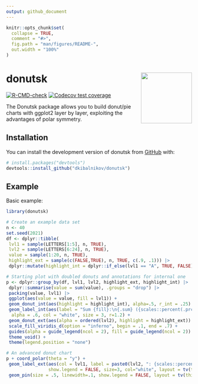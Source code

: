 ```yaml
---
output: github_document
---
```


<!-- README.md is generated from README.Rmd. Please edit that file -->

```r
knitr::opts_chunk$set(
  collapse = TRUE,
  comment = "#>",
  fig.path = "man/figures/README-",
  out.width = "100%"
)
```

# donutsk <img src="man/figures/donutsk_logo.png" align="right" height="138" /></a>

<!-- badges: start -->

[![R-CMD-check](https://github.com/dkibalnikov/donutsk/actions/workflows/R-CMD-check.yaml/badge.svg)](https://github.com/dkibalnikov/donutsk/actions/workflows/R-CMD-check.yaml)
[![Codecov test coverage](https://codecov.io/gh/dkibalnikov/donutsk/branch/main/graph/badge.svg)](https://app.codecov.io/gh/dkibalnikov/donutsk?branch=main)
<!-- badges: end -->

The Donutsk package allows you to build donut/pie charts with ggplot2 layer by layer, exploiting the advantages of polar symmetry.

## Installation

You can install the development version of donutsk from [GitHub](https://github.com/) with:

``` r
# install.packages("devtools")
devtools::install_github("dkibalnikov/donutsk")
```

## Example

Basic example:

```r
library(donutsk)

# Create an example data set
n <- 40
set.seed(2021)
df <- dplyr::tibble(
 lvl1 = sample(LETTERS[1:5], n, TRUE),
 lvl2 = sample(LETTERS[6:24], n, TRUE),
 value = sample(1:20, n, TRUE),
 highlight_ext = sample(c(FALSE,TRUE), n, TRUE, c(.9, .1))) |>
 dplyr::mutate(highlight_int = dplyr::if_else(lvl1 == "A", TRUE, FALSE))

# Starting plot with doubled donuts and annotations for internal one
p <- dplyr::group_by(df, lvl1, lvl2, highlight_ext, highlight_int) |>
 dplyr::summarise(value = sum(value), .groups = "drop") |>
 packing(value, lvl1) |>
 ggplot(aes(value = value, fill = lvl1)) +
 geom_donut_int(aes(highlight = highlight_int), alpha=.5, r_int = .25) +
 geom_label_int(aes(label = "Sum {fill}:\n{.sum} ({scales::percent(.prc)})"),
  alpha = .6, col = "white", size = 3, r=1.2) +
 geom_donut_ext(aes(alpha = ordered(lvl2), highlight = highlight_ext)) +
 scale_fill_viridis_d(option = "inferno", begin = .1, end = .7) +
 guides(alpha = guide_legend(ncol = 2), fill = guide_legend(ncol = 2)) +
 theme_void() + 
 theme(legend.position = "none") 

# An advanced donut chart 
p + coord_polar(theta = "y") +
 geom_label_ext(aes(col = lvl1, label = paste0(lvl2, ": {scales::percent(.prc_grp)}")),
                show.legend = FALSE, size=3, col="white", layout = tv(thinner = TRUE)) +
 geom_pin(size = .5, linewidth=.1, show.legend = FALSE, layout = tv(thinner = TRUE), cut = .2)
```
